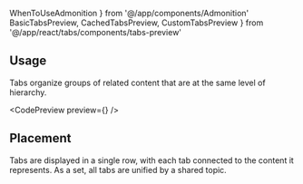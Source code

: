 ---
---

  WhenToUseAdmonition
} from '@/app/components/Admonition'
  BasicTabsPreview,
  CachedTabsPreview,
  CustomTabsPreview
} from '@/app/react/tabs/components/tabs-preview'

## Usage

Tabs organize groups of related content that are at the same level of hierarchy.

<CodePreview preview={<BasicTabsPreview />} />

<WhenToUseAdmonition description="When you need to display content heavy sections within a single page." />

## Placement

Tabs are displayed in a single row, with each tab connected to the content it represents. As a set, all tabs are unified by a shared topic.